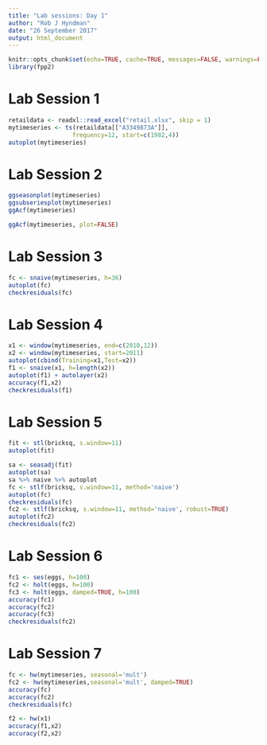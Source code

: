```yaml
---
title: "Lab sessions: Day 1"
author: "Rob J Hyndman"
date: "26 September 2017"
output: html_document
---
```


```r
knitr::opts_chunk$set(echo=TRUE, cache=TRUE, messages=FALSE, warnings=FALSE)
library(fpp2)
```

# Lab Session 1

```r
retaildata <- readxl::read_excel("retail.xlsx", skip = 1)
mytimeseries <- ts(retaildata[["A3349873A"]],
                  frequency=12, start=c(1982,4))
autoplot(mytimeseries)
```

# Lab Session 2

```r
ggseasonplot(mytimeseries)
ggsubseriesplot(mytimeseries)
ggAcf(mytimeseries)
```

```r
ggAcf(mytimeseries, plot=FALSE)
```

# Lab Session 3

```r
fc <- snaive(mytimeseries, h=36)
autoplot(fc)
checkresiduals(fc)
```

# Lab Session 4

```r
x1 <- window(mytimeseries, end=c(2010,12))
x2 <- window(mytimeseries, start=2011)
autoplot(cbind(Training=x1,Test=x2))
f1 <- snaive(x1, h=length(x2))
autoplot(f1) + autolayer(x2)
accuracy(f1,x2)
checkresiduals(f1)
```

# Lab Session 5


```r
fit <- stl(bricksq, s.window=11)
autoplot(fit)
```

```r
sa <- seasadj(fit)
autoplot(sa)
sa %>% naive %>% autoplot
fc <- stlf(bricksq, s.window=11, method='naive')
autoplot(fc)
checkresiduals(fc)
fc2 <- stlf(bricksq, s.window=11, method='naive', robust=TRUE)
autoplot(fc2)
checkresiduals(fc2)
```

# Lab Session 6

```r
fc1 <- ses(eggs, h=100)
fc2 <- holt(eggs, h=100)
fc3 <- holt(eggs, damped=TRUE, h=100)
accuracy(fc1)
accuracy(fc2)
accuracy(fc3)
checkresiduals(fc2)
```

# Lab Session 7

```r
fc <- hw(mytimeseries, seasonal='mult')
fc2 <- hw(mytimeseries,seasonal='mult', damped=TRUE)
accuracy(fc)
accuracy(fc2)
checkresiduals(fc)
```

```r
f2 <- hw(x1)
accuracy(f1,x2)
accuracy(f2,x2)
```

